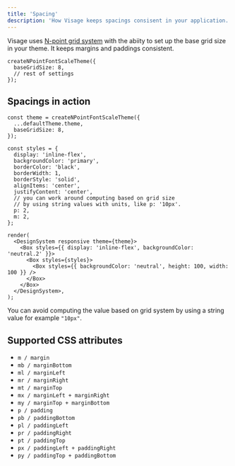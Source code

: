 ```yaml
---
title: 'Spacing'
description: 'How Visage keeps spacings consisent in your application.'
---
```


Visage uses [N-point grid system](https://spec.fm/specifics/8-pt-grid) with the abiity to set up the base grid size in your theme. It keeps margins and paddings consistent.

```tsx transpile=false
createNPointFontScaleTheme({
  baseGridSize: 8,
  // rest of settings
});
```

## Spacings in action

```tsx live noInline expanded codesandbox=00-spacings-2b6yf
const theme = createNPointFontScaleTheme({
  ...defaultTheme.theme,
  baseGridSize: 8,
});

const styles = {
  display: 'inline-flex',
  backgroundColor: 'primary',
  borderColor: 'black',
  borderWidth: 1,
  borderStyle: 'solid',
  alignItems: 'center',
  justifyContent: 'center',
  // you can work around computing based on grid size
  // by using string values with units, like p: '10px'.
  p: 2,
  m: 2,
};

render(
  <DesignSystem responsive theme={theme}>
    <Box styles={{ display: 'inline-flex', backgroundColor: 'neutral.2' }}>
      <Box styles={styles}>
        <Box styles={{ backgroundColor: 'neutral', height: 100, width: 100 }} />
      </Box>
    </Box>
  </DesignSystem>,
);
```

You can avoid computing the value based on grid system by using a string value for example `"10px"`.

## Supported CSS attributes

- `m / margin`
- `mb / marginBottom`
- `ml / marginLeft`
- `mr / marginRight`
- `mt / marginTop`
- `mx / marginLeft + marginRight`
- `my / marginTop + marginBottom`
- `p / padding`
- `pb / paddingBottom`
- `pl / paddingLeft`
- `pr / paddingRight`
- `pt / paddingTop`
- `px / paddingLeft + paddingRight`
- `py / paddingTop + paddingBottom`
